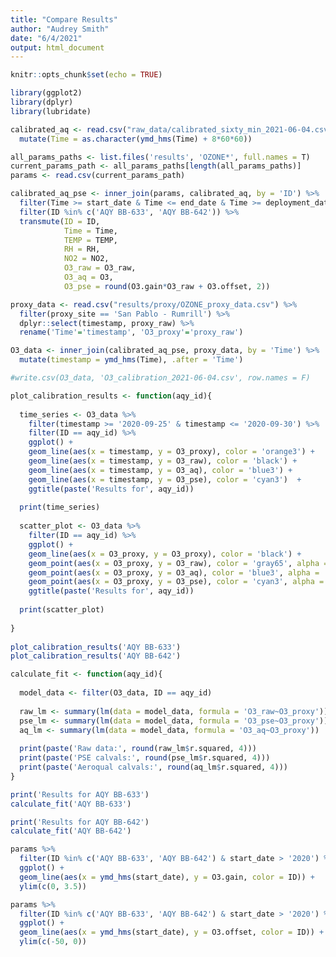 ```yaml
---
title: "Compare Results"
author: "Audrey Smith"
date: "6/4/2021"
output: html_document
---
```


```r
knitr::opts_chunk$set(echo = TRUE)
```

```r
library(ggplot2)
library(dplyr)
library(lubridate)
```

```r
calibrated_aq <- read.csv("raw_data/calibrated_sixty_min_2021-06-04.csv") %>%
  mutate(Time = as.character(ymd_hms(Time) + 8*60*60))

all_params_paths <- list.files('results', 'OZONE*', full.names = T)
current_params_path <- all_params_paths[length(all_params_paths)]
params <- read.csv(current_params_path)

calibrated_aq_pse <- inner_join(params, calibrated_aq, by = 'ID') %>%
  filter(Time >= start_date & Time <= end_date & Time >= deployment_datetime & Time < 2021) %>%
  filter(ID %in% c('AQY BB-633', 'AQY BB-642')) %>%
  transmute(ID = ID, 
            Time = Time, 
            TEMP = TEMP, 
            RH = RH, 
            NO2 = NO2, 
            O3_raw = O3_raw, 
            O3_aq = O3, 
            O3_pse = round(O3.gain*O3_raw + O3.offset, 2))

proxy_data <- read.csv("results/proxy/OZONE_proxy_data.csv") %>%
  filter(proxy_site == 'San Pablo - Rumrill') %>%
  dplyr::select(timestamp, proxy_raw) %>%
  rename('Time'='timestamp', 'O3_proxy'='proxy_raw')

O3_data <- inner_join(calibrated_aq_pse, proxy_data, by = 'Time') %>%
  mutate(timestamp = ymd_hms(Time), .after = 'Time')

#write.csv(O3_data, 'O3_calibration_2021-06-04.csv', row.names = F)
```

```r
plot_calibration_results <- function(aqy_id){
  
  time_series <- O3_data %>%
    filter(timestamp >= '2020-09-25' & timestamp <= '2020-09-30') %>%
    filter(ID == aqy_id) %>%
    ggplot() +
    geom_line(aes(x = timestamp, y = O3_proxy), color = 'orange3') +
    geom_line(aes(x = timestamp, y = O3_raw), color = 'black') +
    geom_line(aes(x = timestamp, y = O3_aq), color = 'blue3') +
    geom_line(aes(x = timestamp, y = O3_pse), color = 'cyan3')  +
    ggtitle(paste('Results for', aqy_id)) 
  
  print(time_series)
  
  scatter_plot <- O3_data %>%
    filter(ID == aqy_id) %>%
    ggplot() +
    geom_line(aes(x = O3_proxy, y = O3_proxy), color = 'black') +
    geom_point(aes(x = O3_proxy, y = O3_raw), color = 'gray65', alpha = .5, size = 1) +
    geom_point(aes(x = O3_proxy, y = O3_aq), color = 'blue3', alpha = .5, size = 1) +
    geom_point(aes(x = O3_proxy, y = O3_pse), color = 'cyan3', alpha = .5, size = 1) +
    ggtitle(paste('Results for', aqy_id))
  
  print(scatter_plot)
  
}
  
plot_calibration_results('AQY BB-633')  
plot_calibration_results('AQY BB-642')
```

```r
calculate_fit <- function(aqy_id){
  
  model_data <- filter(O3_data, ID == aqy_id)
  
  raw_lm <- summary(lm(data = model_data, formula = 'O3_raw~O3_proxy'))
  pse_lm <- summary(lm(data = model_data, formula = 'O3_pse~O3_proxy'))
  aq_lm <- summary(lm(data = model_data, formula = 'O3_aq~O3_proxy'))
  
  print(paste('Raw data:', round(raw_lm$r.squared, 4)))
  print(paste('PSE calvals:', round(pse_lm$r.squared, 4)))
  print(paste('Aeroqual calvals:', round(aq_lm$r.squared, 4)))
}

print('Results for AQY BB-633')
calculate_fit('AQY BB-633')

print('Results for AQY BB-642')
calculate_fit('AQY BB-642')
```

```r
params %>%
  filter(ID %in% c('AQY BB-633', 'AQY BB-642') & start_date > '2020') %>%
  ggplot() +
  geom_line(aes(x = ymd_hms(start_date), y = O3.gain, color = ID)) +
  ylim(c(0, 3.5))

params %>%
  filter(ID %in% c('AQY BB-633', 'AQY BB-642') & start_date > '2020') %>%
  ggplot() +
  geom_line(aes(x = ymd_hms(start_date), y = O3.offset, color = ID)) +
  ylim(c(-50, 0))
```
























